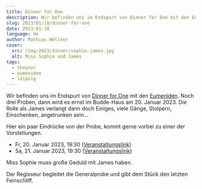 ```yaml
---
title: Dinner for One
description: Wir befinden uns im Endspurt von Dinner for One mit den Eumeniden. Noch drei Proben, dann wird es ernst im Budde-Haus am 20. Januar 2023. Die Rolle als James verlangt dann doch Einiges, viele Gänge, Stolpern, Einschenken, angetrunken sein...
slug: 2023/01/10/dinner-for-one
date: 2023-01-10
language: de
author: Mathias Wellner
cover:
  src: /img/2023/dinner/sophie-james.jpg
  alt: Miss Sophie und James
tags:
  - theater
  - eumeniden
  - leipzig
---
```



Wir befinden uns im Endspurt von [Dinner for One](http://theatereumeniden.de/events/event-theater-dinner-for-one-2023-01-20/) mit den [Eumeniden](http://theatereumeniden.de). Noch drei Proben, dann wird es ernst im Budde-Haus am 20. Januar 2023. Die Rolle als James verlangt dann doch Einiges, viele Gänge, Stolpern, Einschenken, angetrunken sein...

Hier ein paar Eindrücke von der Probe, kommt gerne vorbei zu einer der Vorstellungen.

- Fr, 20. Januar 2023, 19:30 ([Veranstaltungslink](https://www.budde-haus.de/veranstaltungen/theater-cafe-19/))
- Sa, 21. Januar 2023, 19:30 ([Veranstaltungslink](https://www.budde-haus.de/veranstaltungen/theater-cafe-20/))

<ResponsiveImage
  src="/img/2023/dinner/sophie-james.jpg"
  alt="Miss Sophie und James"
  aspectRatio="4:3"
/>

Miss Sophie muss große Geduld mit James haben.

<ResponsiveImage
  src="/img/2023/dinner/regisseur.jpg"
  alt="Der Regisseur greift ein"
  aspectRatio="4:3"
/>

Der Regisseur begleitet die Generalprobe und gibt dem Stück den letzten Feinschliff.
